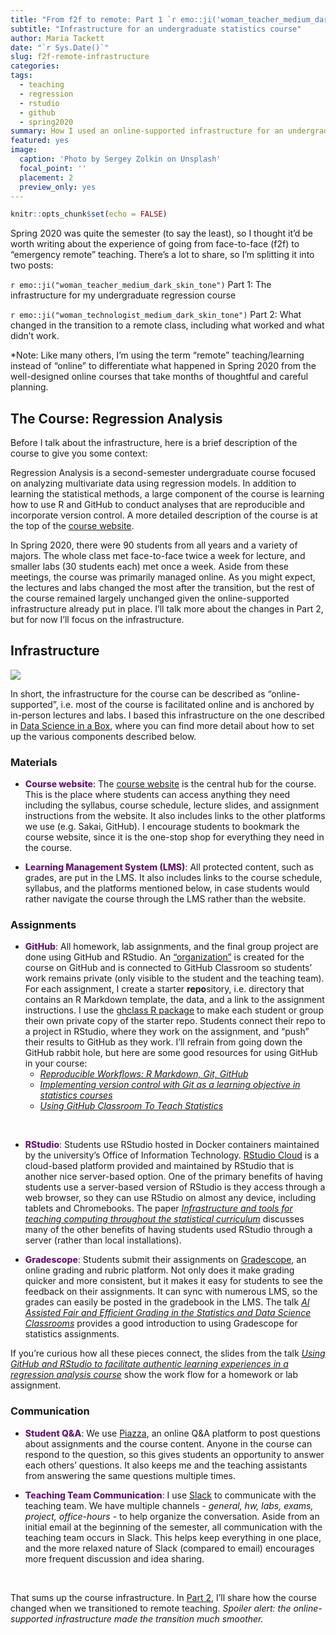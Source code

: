 ```yaml
---
title: "From f2f to remote: Part 1 `r emo::ji('woman_teacher_medium_dark_skin_tone')`" 
subtitle: "Infrastructure for an undergraduate statistics course"
author: Maria Tackett
date: "`r Sys.Date()`"
slug: f2f-remote-infrastructure
categories:
tags:
  - teaching
  - regression
  - rstudio
  - github
  - spring2020
summary: How I used an online-supported infrastructure for an undergraduate statistics course
featured: yes
image: 
  caption: 'Photo by Sergey Zolkin on Unsplash'
  focal_point: ''
  placement: 2
  preview_only: yes
---
```


```r
knitr::opts_chunk$set(echo = FALSE)
```

<style>
.emph {
font-weight: 850; 
color: #671973;
}
</style>

Spring 2020 was quite the semester (to say the least), so I thought it'd be worth writing about the experience of going from face-to-face (f2f) to "emergency remote" teaching. There's a lot to share, so I'm splitting it into two posts:

`r emo::ji("woman_teacher_medium_dark_skin_tone")` Part 1: The infrastructure for my undergraduate regression course

`r emo::ji("woman_technologist_medium_dark_skin_tone")` Part 2: What changed in the transition to a remote class, including what worked and what didn't work. 

*Note: Like many others, I'm using the term "remote" teaching/learning instead of "online" to differentiate what happened in Spring 2020 from the well-designed online courses that take months of thoughtful and careful planning. 

## The Course: Regression Analysis {#sta210}

Before I talk about the infrastructure, here is a brief description of the course to give you some context:

Regression Analysis is a second-semester undergraduate course focused on analyzing multivariate data using regression models. In addition to learning the statistical methods, a large component of the course is learning how to use R and GitHub to conduct analyses that are reproducible and incorporate version control. A more detailed description of the course is at the top of the [course website](https://www2.stat.duke.edu/courses/Spring20/sta210.001/index.html). 

In Spring 2020, there were 90 students from all years and a variety of majors. The whole class met face-to-face twice a week for lecture, and smaller labs (30 students each) met once a week. Aside from these meetings, the course was primarily managed online. As you might expect, the lectures and labs changed the most after the transition, but the rest of the course remained largely unchanged given the online-supported infrastructure already put in place. I'll talk more about the changes in Part 2, but for now I'll focus on the infrastructure.

## Infrastructure

![](course-infrastructure.jpg)


In short, the infrastructure for the course can be described as "online-supported", i.e. most of the course is facilitated online and is anchored by in-person lectures and labs. I based this infrastructure on the one described in [Data Science in a Box](https://datasciencebox.org/infrastructure/), where you can find more detail about how to set up the various components described below. 

### Materials 

- <font class = "emph">Course website</font>: The [course website](https://www2.stat.duke.edu/courses/Spring20/sta210.001/index.html) is the central hub for the course. This is the place where students can access anything they need including the syllabus, course schedule, lecture slides, and assignment instructions from the website. It also includes links to the other platforms we use (e.g. Sakai, GitHub). I encourage students to bookmark the course website, since it is the one-stop shop for everything they need in the course. 

- <font class = "emph">Learning Management System (LMS)</font>: All protected content, such as grades, are put in the LMS. It also includes links to the course schedule, syllabus, and the platforms mentioned below, in case students would rather navigate the course through the LMS rather than the website. 

### Assignments

- <font class = "emph">GitHub</font>: All homework, lab assignments, and the final group project are done using GitHub and RStudio. An ["organization"](http://www.github.com/sta210-sp20) is created for the course on GitHub and is connected to GitHub Classroom so students' work remains private (only visible to the student and the teaching team). For each assignment, I create a starter **repo**sitory, i.e. directory that contains an R Markdown template, the data, and a link to the assignment instructions. I use the [ghclass R package](https://rundel.github.io/ghclass/) to make each student or group their own private copy of the starter repo. Students connect their repo to a project in RStudio, where they work on the assignment, and "push" their results to GitHub as they work. I'll refrain from going down the GitHub rabbit hole, but here are some good resources for using GitHub in your course: 
    - [*Reproducible Workflows: R Markdown, Git, GitHub*](https://rstudio-conf-2020.github.io/design-ds-classroom/materials/05-github/slides/05-github.html#1)
    - [*Implementing version control with Git as a learning objective in statistics courses*](https://arxiv.org/abs/2001.01988)
    - [*Using GitHub Classroom To Teach Statistics*](https://amstat.tandfonline.com/doi/full/10.1080/10691898.2019.1617089#.XtbPQBNKgdU)

<br>

- <font class = "emph">RStudio</font>: Students use RStudio hosted in Docker containers maintained by the university's Office of Information Technology. [RStudio Cloud](https://rstudio.cloud/) is a cloud-based platform provided and maintained by RStudio that is another nice server-based option. One of the primary benefits of having students use a server-based version of RStudio is they access through a web browser, so they can use RStudio on almost any device, including tablets and Chromebooks. The paper [*Infrastructure and tools for teaching computing throughout the statistical curriculum*](https://peerj.com/preprints/3181/) discusses many of the other benefits of having students used RStudio through a server (rather than local installations).

- <font class = "emph">Gradescope</font>: Students submit their assignments on [Gradescope](https://www.gradescope.com/), an online grading and rubric platform. Not only does it make grading quicker and more consistent, but it makes it easy for students to see the feedback on their assignments. It can sync with numerous LMS, so the grades can easily be posted in the gradebook in the LMS. The talk [*AI Assisted Fair and Efficient Grading in the Statistics and Data Science Classrooms*](https://www.causeweb.org/cause/ecots/ecots20/breakouts/8) provides a good introduction to using Gradescope for statistics assignments.

If you're curious how all these pieces connect, the slides from the talk [*Using GitHub and RStudio to facilitate authentic learning experiences in a regression analysis course*](https://github.com/matackett/talks/blob/master/presentations/wsds-2019.pdf) show the work flow for a homework or lab assignment.

### Communication

- <font class = "emph">Student Q&A</font>: We use [Piazza](https://piazza.com/), an online Q&A platform to post questions about assignments and the course content. Anyone in the course can respond to the question, so this gives students an opportunity to answer each others' questions. It also keeps me and the teaching assistants from answering the same questions multiple times. 

- <font class = "emph">Teaching Team Communication</font>: I use [Slack](https://slack.com/) to communicate with the teaching team. We have multiple channels - *general, hw, labs, exams, project, office-hours* - to help organize the conversation. Aside from an initial email at the beginning of the semester, all communication with the teaching team occurs in Slack. This helps keep everything in one place, and the more relaxed nature of Slack (compared to email) encourages more frequent discussion and idea sharing.

<br>

That sums up the course infrastructure. In [Part 2](../f2f-remote-transition), I'll share how the course changed when we transitioned to remote teaching. *Spoiler alert: the online-supported infrastructure made the transition much smoother.*

